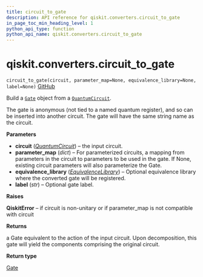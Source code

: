 ```yaml
---
title: circuit_to_gate
description: API reference for qiskit.converters.circuit_to_gate
in_page_toc_min_heading_level: 1
python_api_type: function
python_api_name: qiskit.converters.circuit_to_gate
---
```


# qiskit.converters.circuit\_to\_gate

<span id="qiskit.converters.circuit_to_gate" />

`circuit_to_gate(circuit, parameter_map=None, equivalence_library=None, label=None)` [GitHub](https://github.com/qiskit/qiskit/tree/stable/0.21/qiskit/converters/circuit_to_gate.py "view source code")

Build a [`Gate`](qiskit.circuit.Gate "qiskit.circuit.Gate") object from a [`QuantumCircuit`](qiskit.circuit.QuantumCircuit "qiskit.circuit.QuantumCircuit").

The gate is anonymous (not tied to a named quantum register), and so can be inserted into another circuit. The gate will have the same string name as the circuit.

**Parameters**

*   **circuit** ([*QuantumCircuit*](qiskit.circuit.QuantumCircuit "qiskit.circuit.QuantumCircuit")) – the input circuit.
*   **parameter\_map** (*dict*) – For parameterized circuits, a mapping from parameters in the circuit to parameters to be used in the gate. If None, existing circuit parameters will also parameterize the Gate.
*   **equivalence\_library** ([*EquivalenceLibrary*](qiskit.circuit.EquivalenceLibrary "qiskit.circuit.EquivalenceLibrary")) – Optional equivalence library where the converted gate will be registered.
*   **label** (*str*) – Optional gate label.

**Raises**

**QiskitError** – if circuit is non-unitary or if parameter\_map is not compatible with circuit

**Returns**

a Gate equivalent to the action of the input circuit. Upon decomposition, this gate will yield the components comprising the original circuit.

**Return type**

[Gate](qiskit.circuit.Gate "qiskit.circuit.Gate")

